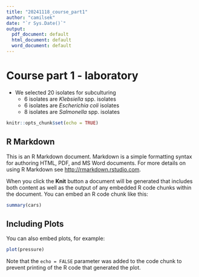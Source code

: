 ```yaml
---
title: "20241118_course_part1"
author: "camilsek"
date: "`r Sys.Date()`"
output:
  pdf_document: default
  html_document: default
  word_document: default
---
```


# Course part 1 - laboratory

-   We selected 20 isolates for subculturing
    -   6 isolates are *Klebsiella* spp. isolates
    -   6 isolates are *Escherichia coli* isolates
    -   8 isolates are *Salmonella* spp. isolates

```r
knitr::opts_chunk$set(echo = TRUE)
```

## R Markdown

This is an R Markdown document. Markdown is a simple formatting syntax for authoring HTML, PDF, and MS Word documents. For more details on using R Markdown see <http://rmarkdown.rstudio.com>.

When you click the **Knit** button a document will be generated that includes both content as well as the output of any embedded R code chunks within the document. You can embed an R code chunk like this:

```r
summary(cars)
```

## Including Plots

You can also embed plots, for example:

```r
plot(pressure)
```

Note that the `echo = FALSE` parameter was added to the code chunk to prevent printing of the R code that generated the plot.
